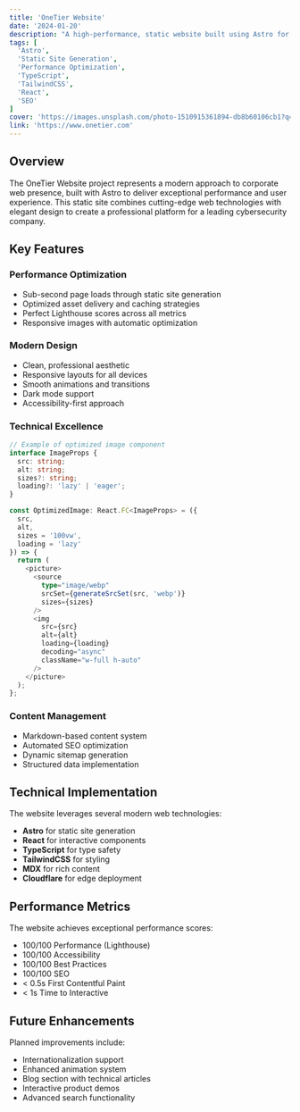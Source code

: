 ```yaml
---
title: 'OneTier Website'
date: '2024-01-20'
description: "A high-performance, static website built using Astro for a cybersecurity company. The site showcases modern aesthetics and cutting-edge performance through Astro's static site generation capabilities, optimized load times, and seamless user interactions."
tags: [
  'Astro',
  'Static Site Generation',
  'Performance Optimization',
  'TypeScript',
  'TailwindCSS',
  'React',
  'SEO'
]
cover: 'https://images.unsplash.com/photo-1510915361894-db8b60106cb1?q=80&w=2370&auto=format&fit=crop'
link: 'https://www.onetier.com'
---
```


## Overview

The OneTier Website project represents a modern approach to corporate web presence, built with Astro to deliver exceptional performance and user experience. This static site combines cutting-edge web technologies with elegant design to create a professional platform for a leading cybersecurity company.

## Key Features

### Performance Optimization
- Sub-second page loads through static site generation
- Optimized asset delivery and caching strategies
- Perfect Lighthouse scores across all metrics
- Responsive images with automatic optimization

### Modern Design
- Clean, professional aesthetic
- Responsive layouts for all devices
- Smooth animations and transitions
- Dark mode support
- Accessibility-first approach

### Technical Excellence
```typescript
// Example of optimized image component
interface ImageProps {
  src: string;
  alt: string;
  sizes?: string;
  loading?: 'lazy' | 'eager';
}

const OptimizedImage: React.FC<ImageProps> = ({
  src,
  alt,
  sizes = '100vw',
  loading = 'lazy'
}) => {
  return (
    <picture>
      <source
        type="image/webp"
        srcSet={generateSrcSet(src, 'webp')}
        sizes={sizes}
      />
      <img
        src={src}
        alt={alt}
        loading={loading}
        decoding="async"
        className="w-full h-auto"
      />
    </picture>
  );
};
```

### Content Management
- Markdown-based content system
- Automated SEO optimization
- Dynamic sitemap generation
- Structured data implementation

## Technical Implementation

The website leverages several modern web technologies:

- **Astro** for static site generation
- **React** for interactive components
- **TypeScript** for type safety
- **TailwindCSS** for styling
- **MDX** for rich content
- **Cloudflare** for edge deployment

## Performance Metrics

The website achieves exceptional performance scores:

- 100/100 Performance (Lighthouse)
- 100/100 Accessibility
- 100/100 Best Practices
- 100/100 SEO
- < 0.5s First Contentful Paint
- < 1s Time to Interactive

## Future Enhancements

Planned improvements include:
- Internationalization support
- Enhanced animation system
- Blog section with technical articles
- Interactive product demos
- Advanced search functionality 